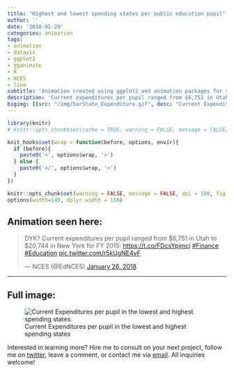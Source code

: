 ```yaml
---
title: "Highest and lowest spending states per public education pupil"
author: ''
date: '2018-01-29'
categories: animation
tags:
- animation
- dataviz
- ggplot2
- gganimate
- R
- NCES
- line
subtitle: 'Animation created using ggplot2 and animation packages for social media distribution'
description: 'Current expenditures per pupil ranged from $6,751 in Utah to $20,744 in New York for FY 2015'
bigimg: [{src: "/img/barState_Expenditure.gif", desc: "Current Expenditures per pupil in the lowest and highest spending states"}]
---
```

  
```r
library(knitr)
# knitr::opts_chunk$set(cache = TRUE, warning = FALSE, message = FALSE, dpi = 180, out.extra='class = "img-responsive"')

```

```r
knit_hooks$set(wrap = function(before, options, envir){
  if (before){
    paste0('<', options$wrap, '>')
  } else {
    paste0('</', options$wrap, '>')
  }
})

knitr::opts_chunk$set(warning = FALSE, message = FALSE, dpi = 180, fig.height = 5, fig.width = 7, fig.align = "center")
options(width=140, dplyr.width = 150)
```

## Animation seen here:

<blockquote class="twitter-tweet" data-lang="en"><p lang="en" dir="ltr">DYK? Current expenditures per pupil ranged from $6,751 in Utah to $20,744 in New York for FY 2015: <a href="https://t.co/FDcsYpjmcj">https://t.co/FDcsYpjmcj</a> <a href="https://twitter.com/hashtag/Finance?src=hash&amp;ref_src=twsrc%5Etfw">#Finance</a> <a href="https://twitter.com/hashtag/Education?src=hash&amp;ref_src=twsrc%5Etfw">#Education</a> <a href="https://t.co/r5kUgNE4vF">pic.twitter.com/r5kUgNE4vF</a></p>&mdash; NCES (@EdNCES) <a href="https://twitter.com/EdNCES/status/956970572189241344?ref_src=twsrc%5Etfw">January 26, 2018</a></blockquote>
<script async src="https://platform.twitter.com/widgets.js" charset="utf-8"></script>

  
  ***
  
## Full image:
  
![Current Expenditures per pupil in the lowest and highest spending states](/img/barState_Expenditure.gif)

Interested in learning more? Hire me to consult on your next project, follow me on [twitter](https://twitter.com/mikeleeco), leave a comment, or contact me via [email](mailto:mdlee12@gmail.com). All inquiries welcome!
  
  